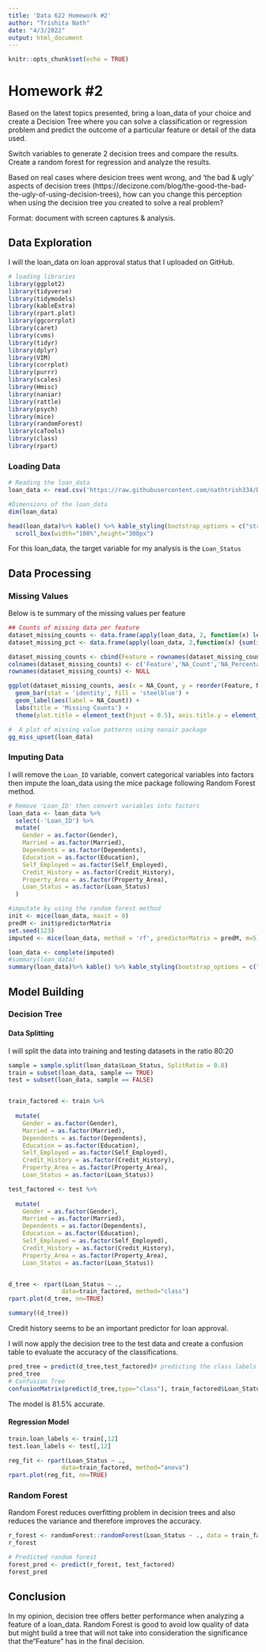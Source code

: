 ---
title: 'Data 622 Homework #2'
author: "Trishita Nath"
date: "4/3/2022"
output: html_document
---

```{r setup, include=FALSE}
knitr::opts_chunk$set(echo = TRUE)
```

# Homework #2
Based on the latest topics presented, bring a loan_data of your choice and create a Decision Tree where you can solve a classification or regression problem and predict the outcome of a particular feature or detail of the data used.

Switch variables to generate 2 decision trees and compare the results. Create a random forest for regression and analyze the results.

Based on real cases where desicion trees went wrong, and 'the bad & ugly' aspects of decision trees (https://decizone.com/blog/the-good-the-bad-the-ugly-of-using-decision-trees), how can you change this perception when using the decision tree you created to solve a real problem?

Format: document with screen captures & analysis.

## Data Exploration

I will the loan_data on loan approval status that I uploaded on GitHub.


```{r, message = FALSE, warning = FALSE, echo=FALSE}
# loading libraries
library(ggplot2)
library(tidyverse)
library(tidymodels)
library(kableExtra)
library(rpart.plot)
library(ggcorrplot)
library(caret)
library(cvms)
library(tidyr)
library(dplyr)
library(VIM)
library(corrplot)
library(purrr)
library(scales)
library(Hmisc)
library(naniar)
library(rattle)
library(psych)
library(mice)
library(randomForest)
library(caTools)
library(class)
library(rpart)

```

### Loading Data

```{r, message=FALSE, warning=FALSE, echo=FALSE}
# Reading the loan_data
loan_data <- read.csv('https://raw.githubusercontent.com/nathtrish334/Data-622/main/Assignments/Assignment_02/loan_approval.csv', stringsAsFactors = FALSE)

#Dimensions of the loan_data
dim(loan_data)

head(loan_data)%>% kable() %>% kable_styling(bootstrap_options = c("striped", "hover", "condensed", "responsive")) %>% 
  scroll_box(width="100%",height="300px")
```

For this loan_data, the target variable for my analysis is the `Loan_Status`

## Data Processing

### Missing Values

Below is te summary of the missing values per feature

```{r, message=FALSE, warning=FALSE, echo=FALSE}
## Counts of missing data per feature
dataset_missing_counts <- data.frame(apply(loan_data, 2, function(x) length(which(is.na(x)))))
dataset_missing_pct <- data.frame(apply(loan_data, 2,function(x) {sum(is.na(x)) / length(x) * 100}))

dataset_missing_counts <- cbind(Feature = rownames(dataset_missing_counts), dataset_missing_counts, dataset_missing_pct)
colnames(dataset_missing_counts) <- c('Feature','NA_Count','NA_Percentage')
rownames(dataset_missing_counts) <- NULL

ggplot(dataset_missing_counts, aes(x = NA_Count, y = reorder(Feature, NA_Count))) + 
  geom_bar(stat = 'identity', fill = 'steelblue') +
  geom_label(aes(label = NA_Count)) +
  labs(title = 'Missing Counts') +
  theme(plot.title = element_text(hjust = 0.5), axis.title.y = element_blank(), axis.title.x = element_blank())

#  A plot of missing value patterns using nanair package
gg_miss_upset(loan_data)
```

### Imputing Data

I will remove the `Loan_ID` variable, convert categorical variables into factors then impute the loan_data using the mice package following Random Forest method.

```{r, message=FALSE, warning=FALSE, echo=FALSE}
# Remove 'Loan_ID' then convert variables into factors
loan_data <- loan_data %>%
  select(-'Loan_ID') %>%
  mutate(
    Gender = as.factor(Gender),
    Married = as.factor(Married),
    Dependents = as.factor(Dependents),
    Education = as.factor(Education),
    Self_Employed = as.factor(Self_Employed),
    Credit_History = as.factor(Credit_History),
    Property_Area = as.factor(Property_Area),
    Loan_Status = as.factor(Loan_Status)
  )

#imputate by using the random forest method
init <- mice(loan_data, maxit = 0)
predM <- init$predictorMatrix
set.seed(123)
imputed <- mice(loan_data, method = 'rf', predictorMatrix = predM, m=5)

loan_data <- complete(imputed)
#summary(loan_data)
summary(loan_data)%>% kable() %>% kable_styling(bootstrap_options = c("striped", "hover", "condensed", "responsive")) %>% scroll_box(width="100%",height="400px")

```

## Model Building

### Decision Tree

#### Data Splitting

I will split the data into training and testing datasets in the ratio 80:20

```{r, message=FALSE, warning=FALSE, echo=FALSE}
sample = sample.split(loan_data$Loan_Status, SplitRatio = 0.8)
train = subset(loan_data, sample == TRUE)
test = subset(loan_data, sample == FALSE)


train_factored <- train %>%
  
  mutate(
    Gender = as.factor(Gender),
    Married = as.factor(Married),
    Dependents = as.factor(Dependents),
    Education = as.factor(Education),
    Self_Employed = as.factor(Self_Employed),
    Credit_History = as.factor(Credit_History),
    Property_Area = as.factor(Property_Area),
    Loan_Status = as.factor(Loan_Status))

test_factored <- test %>%
  
  mutate(
    Gender = as.factor(Gender),
    Married = as.factor(Married),
    Dependents = as.factor(Dependents),
    Education = as.factor(Education),
    Self_Employed = as.factor(Self_Employed),
    Credit_History = as.factor(Credit_History),
    Property_Area = as.factor(Property_Area),
    Loan_Status = as.factor(Loan_Status))


d_tree <- rpart(Loan_Status ~ ., 
               data=train_factored, method="class")
rpart.plot(d_tree, nn=TRUE)

summary((d_tree))
```

Credit history seems to be an important predictor for loan approval.

I will now apply the decision tree to the test data and create a confusion table to evaluate the accuracy of the classifications.

```{r, message=FALSE, warning=FALSE, echo=FALSE}
pred_tree = predict(d_tree,test_factored)# predicting the class labels
pred_tree
# Confusion Tree
confusionMatrix(predict(d_tree,type="class"), train_factored$Loan_Status)
```

The model is 81.5% accurate.

#### Regression Model

```{r, message=FALSE, warning=FALSE, echo=FALSE}
train.loan_labels <- train[,12]
test.loan_labels <- test[,12]

reg_fit <- rpart(Loan_Status ~ ., 
               data=train_factored, method="anova")
rpart.plot(reg_fit, nn=TRUE)

```

### Random Forest

Random Forest reduces overfitting problem in decision trees and also reduces the variance and therefore improves the accuracy.

```{r, message=FALSE, warning=FALSE, echo=FALSE}
r_forest <- randomForest::randomForest(Loan_Status ~ ., data = train_factored, method="class")
r_forest

# Predicted random forest
forest_pred <- predict(r_forest, test_factored)
forest_pred
```

## Conclusion

In my opinion, decision tree offers better performance when analyzing a feature of a loan_data. Random Forest is good to avoid low quality of data but might build a tree that will not take into consideration the significance that the“Feature” has in the final decision.